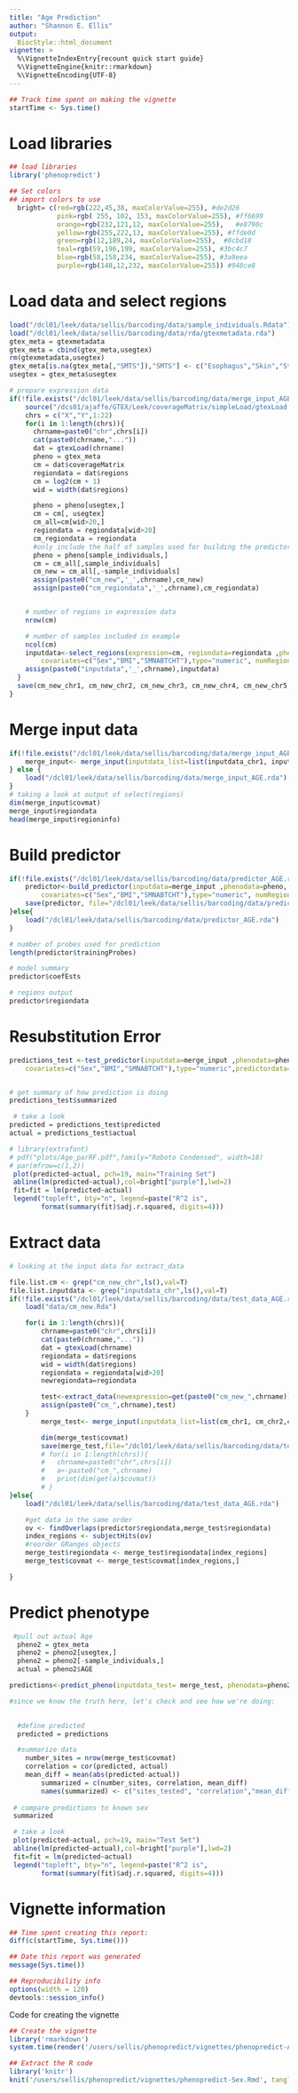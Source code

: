 ```yaml
---
title: "Age Prediction"
author: "Shannon E. Ellis"
output: 
  BiocStyle::html_document
vignette: >
  %\VignetteIndexEntry{recount quick start guide}
  %\VignetteEngine{knitr::rmarkdown}
  %\VignetteEncoding{UTF-8}  
---
```


```r
## Track time spent on making the vignette
startTime <- Sys.time()
```
# Load libraries

```r
## load libraries
library('phenopredict')

## Set colors
## import colors to use
  bright= c(red=rgb(222,45,38, maxColorValue=255), #de2d26
            pink=rgb( 255, 102, 153, maxColorValue=255), #ff6699
            orange=rgb(232,121,12, maxColorValue=255),   #e8790c
            yellow=rgb(255,222,13, maxColorValue=255), #ffde0d          
            green=rgb(12,189,24, maxColorValue=255),  #0cbd18           
            teal=rgb(59,196,199, maxColorValue=255), #3bc4c7
            blue=rgb(58,158,234, maxColorValue=255), #3a9eea
            purple=rgb(148,12,232, maxColorValue=255)) #940ce8  
```

# Load data and select regions
```r

load("/dcl01/leek/data/sellis/barcoding/data/sample_individuals.Rdata")
load("/dcl01/leek/data/sellis/barcoding/data/rda/gtexmetadata.rda")
gtex_meta = gtexmetadata
gtex_meta = cbind(gtex_meta,usegtex)
rm(gtexmetadata,usegtex)
gtex_meta[is.na(gtex_meta[,"SMTS"]),"SMTS"] <- c("Esophagus","Skin","Stomach","Skin","Esophagus")
usegtex = gtex_meta$usegtex

# prepare expression data
if(!file.exists("/dcl01/leek/data/sellis/barcoding/data/merge_input_AGE.rda")){
	source("/dcs01/ajaffe/GTEX/Leek/coverageMatrix/simpleLoad/gtexLoad.R")
	chrs = c("X","Y",1:22)
	for(i in 1:length(chrs)){
	  chrname=paste0("chr",chrs[i])
	  cat(paste0(chrname,"..."))
	  dat = gtexLoad(chrname)
	  pheno = gtex_meta
	  cm = dat$coverageMatrix
	  regiondata = dat$regions
	  cm = log2(cm + 1)
	  wid = width(dat$regions)

	  pheno = pheno[usegtex,]
	  cm = cm[, usegtex]
	  cm_all=cm[wid>20,]
	  regiondata = regiondata[wid>20]
	  cm_regiondata = regiondata
	  #only include the half of samples used for building the predictor
	  pheno = pheno[sample_individuals,]
	  cm = cm_all[,sample_individuals]
	  cm_new = cm_all[,-sample_individuals]
	  assign(paste0("cm_new",'_',chrname),cm_new)
	  assign(paste0("cm_regiondata",'_',chrname),cm_regiondata)


	# number of regions in expression data 
	nrow(cm)

	# number of samples included in example
	ncol(cm)
	inputdata<-select_regions(expression=cm, regiondata=regiondata ,phenodata=pheno, phenotype="AGE",
	    covariates=c("Sex","BMI","SMNABTCHT"),type="numeric", numRegions=40)
	assign(paste0("inputdata",'_',chrname),inputdata)
  }
  save(cm_new_chr1, cm_new_chr2, cm_new_chr3, cm_new_chr4, cm_new_chr5, cm_new_chr6, cm_new_chr7, cm_new_chr8, cm_new_chr9, cm_new_chr10, cm_new_chr11, cm_new_chr12, cm_new_chr13, cm_new_chr14, cm_new_chr15, cm_new_chr16, cm_new_chr17, cm_new_chr18, cm_new_chr19, cm_new_chr20, cm_new_chr21, cm_new_chr22, cm_new_chrX, cm_new_chrY, file="data/cm_new.Rda")
}
```

# Merge input data

```r
if(!file.exists("/dcl01/leek/data/sellis/barcoding/data/merge_input_AGE.rda")) {
	merge_input<- merge_input(inputdata_list=list(inputdata_chr1, inputdata_chr2, inputdata_chr3, inputdata_chr4, inputdata_chr5, inputdata_chr6, inputdata_chr7, inputdata_chr8, inputdata_chr9, inputdata_chr10, inputdata_chr11, inputdata_chr12, inputdata_chr13, inputdata_chr14, inputdata_chr15, inputdata_chr16, inputdata_chr17, inputdata_chr18, inputdata_chr19, inputdata_chr20, inputdata_chr21, inputdata_chr22, inputdata_chrX, inputdata_chrY) )
} else {
	load("/dcl01/leek/data/sellis/barcoding/data/merge_input_AGE.rda")
}
# taking a look at output of select(regions)
dim(merge_input$covmat)
merge_input$regiondata
head(merge_input$regioninfo)

```


# Build predictor

```r
if(!file.exists("/dcl01/leek/data/sellis/barcoding/data/predictor_AGE.rda")) {
	predictor<-build_predictor(inputdata=merge_input ,phenodata=pheno, phenotype="AGE",		 
    	covariates=c("Sex","BMI","SMNABTCHT"),type="numeric", numRegions=40)
	save(predictor, file="/dcl01/leek/data/sellis/barcoding/data/predictor_AGE.rda")
}else{
	load("/dcl01/leek/data/sellis/barcoding/data/predictor_AGE.rda")
}

# number of probes used for prediction
length(predictor$trainingProbes)

# model summary
predictor$coefEsts

# regions output 
predictor$regiondata

```
# Resubstitution Error

```r
predictions_test <-test_predictor(inputdata=merge_input ,phenodata=pheno, phenotype="AGE", 
    covariates=c("Sex","BMI","SMNABTCHT"),type="numeric",predictordata=predictor )


# get summary of how prediction is doing
predictions_test$summarized

 # take a look
predicted = predictions_test$predicted
actual = predictions_test$actual

# library(extrafont)
# pdf("plots/Age_parRF.pdf",family="Roboto Condensed", width=18)
# par(mfrow=c(1,2))
 plot(predicted~actual, pch=19, main="Training Set")
 abline(lm(predicted~actual),col=bright["purple"],lwd=2)
 fit=fit = lm(predicted~actual)
 legend("topleft", bty="n", legend=paste("R^2 is", 
        format(summary(fit)$adj.r.squared, digits=4)))
```

# Extract data 

```r
# looking at the input data for extract_data

file.list.cm <- grep("cm_new_chr",ls(),val=T)
file.list.inputdata <- grep("inputdata_chr",ls(),val=T)
if(!file.exists("/dcl01/leek/data/sellis/barcoding/data/test_data_AGE.rda")) {
	load("data/cm_new.Rda")

	for(i in 1:length(chrs)){
		chrname=paste0("chr",chrs[i])
		cat(paste0(chrname,"..."))
		dat = gtexLoad(chrname)
		regiondata = dat$regions
		wid = width(dat$regions)
		regiondata = regiondata[wid>20]
		newregiondata=regiondata

		test<-extract_data(newexpression=get(paste0("cm_new_",chrname)), newregiondata=newregiondata, predictordata=predictor)
		assign(paste0("cm_",chrname),test)
	}
		merge_test<- merge_input(inputdata_list=list(cm_chr1, cm_chr2,cm_chr3, cm_chr4,cm_chr5, cm_chr6, cm_chr7, cm_chr8, cm_chr9, cm_chr10, cm_chr11, cm_chr12, cm_chr13, cm_chr14, cm_chr15, cm_chr16, cm_chr17, cm_chr18, cm_chr19, cm_chr20, cm_chr21, cm_chr22, cm_chrX, cm_chrY) )

		dim(merge_test$covmat)
		save(merge_test,file="/dcl01/leek/data/sellis/barcoding/data/test_data_AGE.rda")
		# for(i in 1:length(chrs)){
		# 	chrname=paste0("chr",chrs[i])
		# 	a<-paste0("cm_",chrname)
		# 	print(dim(get(a)$covmat))
		# }	
}else{
	load("/dcl01/leek/data/sellis/barcoding/data/test_data_AGE.rda")

	#get data in the same order
	ov <- findOverlaps(predictor$regiondata,merge_test$regiondata)
	index_regions <- subjectHits(ov)
	#reorder GRanges objects
	merge_test$regiondata <- merge_test$regiondata[index_regions]
	merge_test$covmat <- merge_test$covmat[index_regions,]

}
```

# Predict phenotype


```r
 #pull out actual Age
  pheno2 = gtex_meta
  pheno2 = pheno2[usegtex,]
  pheno2 = pheno2[-sample_individuals,]
  actual = pheno2$AGE

predictions<-predict_pheno(inputdata_test= merge_test, phenodata=pheno2,covariates=c("Sex","BMI","SMNABTCHT"), phenotype="AGE",type="numeric",predictordata = predictor)

#since we know the truth here, let's check and see how we're doing:
 

  #define predicted
  predicted = predictions

  #summarize data
	number_sites = nrow(merge_test$covmat)
	correlation = cor(predicted, actual)
	mean_diff = mean(abs(predicted-actual))
		summarized = c(number_sites, correlation, mean_diff)
		names(summarized) <- c("sites_tested", "correlation","mean_diff")
 
 # compare predictions to known sex
 summarized

 # take a look
 plot(predicted~actual, pch=19, main="Test Set")
 abline(lm(predicted~actual),col=bright["purple"],lwd=2)
 fit=fit = lm(predicted~actual)
 legend("topleft", bty="n", legend=paste("R^2 is", 
        format(summary(fit)$adj.r.squared, digits=4)))
```

# Vignette information

```r
## Time spent creating this report:
diff(c(startTime, Sys.time()))

## Date this report was generated
message(Sys.time())

## Reproducibility info
options(width = 120)
devtools::session_info()
```

Code for creating the vignette

```r
## Create the vignette
library('rmarkdown')
system.time(render('/users/sellis/phenopredict/vignettes/phenopredict-Age.Rmd', 'BiocStyle::html_document'))

## Extract the R code
library('knitr')
knit('/users/sellis/phenopredict/vignettes/phenopredict-Sex.Rmd', tangle = TRUE)
```


